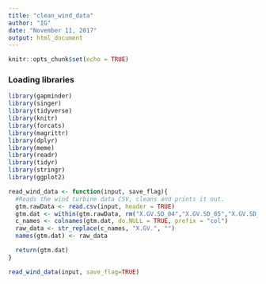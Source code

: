 ```yaml
---
title: "clean_wind_data"
author: "IG"
date: "November 11, 2017"
output: html_document
---
```


```r
knitr::opts_chunk$set(echo = TRUE)
```

### Loading libraries
```r
library(gapminder)
library(singer)
library(tidyverse)
library(knitr)
library(forcats)
library(magrittr)
library(dplyr)
library(meme)
library(readr)
library(tidyr)
library(stringr)
library(ggplot2)
```

```r
read_wind_data <- function(input, save_flag){
  #Reads the wind turbine data CSV, cleans and prints it out.
  gtm.rawData <- read.csv(input, header = TRUE)
  gtm.dat <- within(gtm.rawData, rm("X.GV.SD_04","X.GV.SD_05","X.GV.SD_38", "X.GV.HRR_GeneratorWindingTemp.1"))
  c_names <- colnames(gtm.dat, do.NULL = TRUE, prefix = "col")
  raw_data <- str_replace(c_names, "X.GV.", "")
  names(gtm.dat) <- raw_data

  return(gtm.dat)
}
```

```r
read_wind_data(input, save_flag=TRUE)
```

